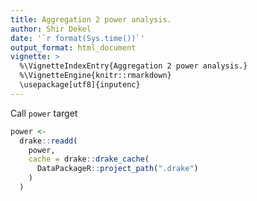 ```yaml
---
title: Aggregation 2 power analysis.
author: Shir Dekel
date: '`r format(Sys.time())`'
output_format: html_document
vignette: >
  %\VignetteIndexEntry{Aggregation 2 power analysis.}
  %\VignetteEngine{knitr::rmarkdown}
  \usepackage[utf8]{inputenc}
---
```


Call `power` target

```r
power <-
  drake::readd(
    power,
    cache = drake::drake_cache(
      DataPackageR::project_path(".drake")
    )
  )
```


